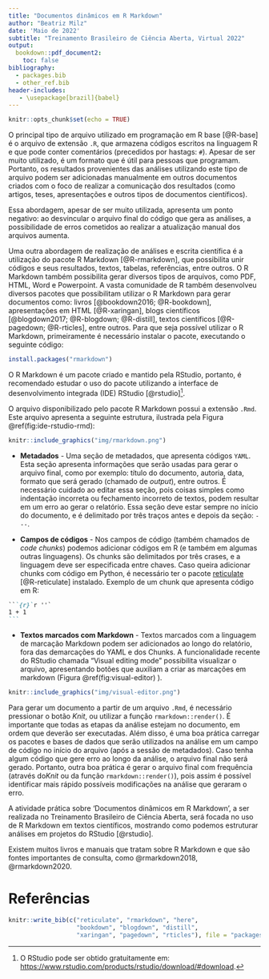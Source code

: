 ```yaml
---
title: "Documentos dinâmicos em R Markdown"
author: "Beatriz Milz"
date: 'Maio de 2022'
subtitle: "Treinamento Brasileiro de Ciência Aberta, Virtual 2022"
output:
  bookdown::pdf_document2: 
    toc: false
bibliography: 
  - packages.bib
  - other_ref.bib
header-includes:
   - \usepackage[brazil]{babel}
---
```


```r
knitr::opts_chunk$set(echo = TRUE)
```

O principal tipo de arquivo utilizado em programação em R base [@R-base] é o arquivo de extensão `.R`, que armazena códigos escritos na linguagem R e que pode conter comentários (precedidos por hastags: `# `). Apesar de ser muito utilizado, é um formato que é útil para pessoas que programam. Portanto, os resultados provenientes das análises utilizando este tipo de arquivo podem ser adicionadas manualmente em outros documentos criados com o foco de realizar a comunicação dos resultados (como artigos, teses, apresentações e outros tipos de documentos científicos). 

Essa abordagem, apesar de ser muito utilizada, apresenta um ponto negativo: ao desvincular o arquivo final do código que gera as análises, a possibilidade de erros cometidos ao realizar a atualização manual dos arquivos aumenta. 

Uma outra abordagem de realização de análises e escrita científica é a utilização do pacote R Markdown [@R-rmarkdown], que possibilita unir códigos e seus resultados, textos, tabelas, referências, entre outros. O  R Markdown também possibilita gerar diversos tipos de arquivos, como PDF, HTML, Word e Powerpoint. A vasta comunidade de R também desenvolveu diversos pacotes que possibilitam utilizar o R Markdown para gerar documentos como: livros [@bookdown2016; @R-bookdown], apresentações em HTML [@R-xaringan], blogs científicos [@blogdown2017; @R-blogdown; @R-distill], textos científicos [@R-pagedown; @R-rticles], entre outros. Para que seja possível utilizar o R Markdown, primeiramente é necessário instalar o pacote, executando o seguinte código:

```r
install.packages("rmarkdown")
```

O R Markdown é um pacote criado e mantido pela RStudio, portanto, é recomendado estudar o uso do pacote utilizando a interface de desenvolvimento integrada (IDE) RStudio [@rstudio]^[O RStudio pode ser obtido gratuitamente em: <https://www.rstudio.com/products/rstudio/download/#download>.]. 

O arquivo disponibilizado pelo pacote R Markdown possui a extensão `.Rmd`.
Este arquivo apresenta a seguinte estrutura, ilustrada pela Figura \@ref(fig:ide-rstudio-rmd):

```r
knitr::include_graphics("img/rmarkdown.png")
```

-   **Metadados** - Uma seção de metadados, que apresenta códigos `YAML`.
    Esta seção apresenta informações que serão usadas para gerar o arquivo final, como por exemplo: título do documento, autoria, data, formato que será gerado (chamado de *output*), entre outros.
    É necessário cuidado ao editar essa seção, pois coisas simples como indentação incorreta ou fechamento incorreto de textos, podem resultar em um erro ao gerar o relatório.
    Essa seção deve estar sempre no início do documento, e é delimitado por três traços antes e depois da seção: `---`.

-   **Campos de códigos** - Nos campos de código (também chamados de *code chunks*) podemos adicionar códigos em R (e também em algumas outras linguagens).
    Os chunks são delimitados por três crases, e a linguagem deve ser especificada entre chaves.
    Caso queira adicionar chunks com código em Python, é necessário ter o pacote [reticulate](https://rstudio.github.io/reticulate/) [@R-reticulate] instalado.
    Exemplo de um chunk que apresenta código em R:

```` md
```{r}`r ''`
1 + 1 
```
````

-   **Textos marcados com Markdown** - Textos marcados com a linguagem de marcação Markdown podem ser adicionados ao longo do relatório, fora das demarcações do YAML e dos Chunks. A funcionalidade recente do RStudio chamada "Visual editing mode" possibilita visualizar o arquivo, apresentando botões que auxiliam a criar as marcações em markdown (Figura \@ref(fig:visual-editor) ).

```r
knitr::include_graphics("img/visual-editor.png")
```

Para gerar um documento a partir de um arquivo `.Rmd`, é necessário pressionar o botão *Knit*, ou utilizar a função `rmarkdown::render()`. É importante que todas as etapas da análise estejam no documento, em ordem que deverão ser executadas. Além disso, é uma boa prática carregar os pacotes e bases de dados que serão utilizados na análise em um campo de código no início do arquivo (após a sessão de metadados). Caso tenha algum código que gere erro ao longo da análise, o arquivo final não será gerado. Portanto, outra boa prática é gerar o arquivo final com frequência (através do*Knit* ou da função `rmarkdown::render()`), pois assim é possível identificar mais rápido possíveis modificações na análise que geraram o erro.

A atividade prática sobre 'Documentos dinâmicos em R Markdown', a ser realizada no Treinamento Brasileiro de Ciência Aberta, será focada no uso de R Markdown em textos científicos, mostrando como podemos estruturar análises em projetos do RStudio [@rstudio]. 

Existem muitos livros e manuais que tratam sobre R Markdown e que são fontes importantes de consulta, como @rmarkdown2018, @rmarkdown2020.

# Referências

```r
knitr::write_bib(c("reticulate", "rmarkdown", "here",
                   "bookdown", "blogdown", "distill",
                   "xaringan", "pagedown", "rticles"), file = "packages.bib")
```
